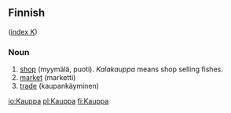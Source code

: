 ==Finnish==
([[Wiktionary:Finnish_index_k|index K]])

===Noun===

# [[shop]] (myymälä, puoti). ''Kalakauppa'' means shop selling fishes. 
# [[market]] (marketti)
# [[trade]] (kaupankäyminen)

[[io:Kauppa]]
[[pl:Kauppa]]
[[fi:Kauppa]]